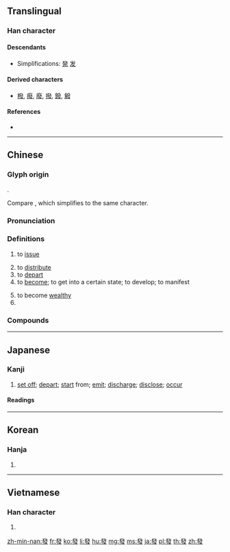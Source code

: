 {{character info/new}}
{{also|发|発}}
==Translingual==
{{Han simplified forms|發|発|发}}

===Han character===
{{Han char|rn=105|rad=癶|as=07|sn=12|four=12247|canj=NONHE|ids=⿱癶⿰弓殳}}

====Descendants====
* Simplifications: [[発]] [[发]]

====Derived characters====
* [[橃]], [[癈]], [[廢]], [[撥]], [[鏺]], [[䚨]]

====References====
* {{Han ref|kx=0784.100|dkj=22669|dj=1194.010|hdz=42761.040|uh=767C|ud=30332|bh=B56F|bd=46447}}

----

==Chinese==
{{zh-forms|s=发}}

===Glyph origin===
{{Han etym}}
{{Han compound|弓|癹|c1=s|c2=p|t1=bow|t2=sound of bowstring when shooting|ls=psc}}.

Compare {{och-l|髮}}, which simplifies to the same character.

===Pronunciation===
{{zh-pron
|m=fā
|ma=Zh-fa.ogg
|m-s=fa2
|c=faat3
|h=pfs=fat/pot
|md=huák
|mn=hoat
|w=4faq
|mc=y
|oc=y
|cat=v,cl
}}

===Definitions===
{{zh-hanzi}}

# to [[issue]]
#: {{zh-x|發電|to generate electricity; to send a telegram}}
#: {{zh-x|發佈|to release}}
# to [[distribute]]
# to [[depart]]
# to [[become]]; to get into a certain state; to develop; to manifest
#: {{zh-x|發燒|to have a fever}}
#: {{zh-x|發狂|to go mad}}
# to become [[wealthy]]
# {{zh-classifier|[[ammunition]]}}

===Compounds===
{{zh-der|發案|發暗|發白|發榜|發包|發報|發變|發標|發表|發兵|發病|發病率|發不了|發佈|發財|發顫|發潮|發車|發瀋|發痴|發愁|發出|發怵|發喘|發達|發達國家|發呆|發單|發嗲|發電|發電機|發動|發動機|發抖|發堵|發端|發煩|發放|發粉|發奮|發奮圖強|發憤圖強|發奮忘食|發憤|發瘋|發福|發乾|發糕|發稿|發光|發光強度|發汗|發行|發號施令|發黑|發狠|發恨|發橫|發橫財|發花|發滑|發話|發還|發慌|發揮|發昏|發渾|發火|發火點|發貨|發急|發跡|發家|發殭|發酵|發緊|發窘|發酒瘋|發覺|發掘|發刊|發刊詞|發苦|發狂|發睏|發賴|發藍|發懶|發牢騷|發冷|發愣|發利市|發亮|發令|發令槍|發聾振聵|發落|發麻|發賣|發毛|發霉|發悶|發蒙|發蒙振落|發麵|發明|發木|發奶|發難|發惱|發膩|發蔫|發黏|發苶|發怒|發排|發盤|發胖|發泡劑|發配|發脾氣|發飄|發票|發潑|發起|發氣|發遣|發青|發情|發球|發熱|發人深思|發人深省|發人深醒|發榮|發軟|發散|發散透鏡|發喪|發痧|發傻|發燒|發燒友|發射|發射點|發射光譜|發射機|發射極|發身|發神經|發瘮|發生|發聲|發事|發誓|發售|發抒|發水|發送|發送機|發酸|發態度|發條|發旺|發威|發文|發問|發物|發現|發祥|發祥地|發餉|發笑|發洩|發心|發薪|發信|發虛|發芽|發芽率|發啞|發言|發言權|發言人|發炎|發揚|發揚光大|發洋財|發癢|發音|發引|發語詞|發育|發源|發願|發暈|發躁|發乍|發展|發展中國家|發戰|發脹|發怔|發直|發咒|發紫|發縱指示|發作|充發|先發|一發|勃發|寄發|七發|促發|多發性|墊發|不發心|引發|感發|惡發|復發|忿發|性發|勞發|併發症|告發|大發|害發|差發|出發|填發|奮發|印發|哈利發|交發|不虛發|初發|噴發|偶發|分發|出發點|併發|徵發|傳發|發露|發廩|白發|發表會|激發|發矢|突發|發疹|發源地|發獃|發甲|發硎|爆發|發極|發匱|抄發|發頭風|擊發|發號令|發策|發光屏|發開|爆發力|發訕|明發|發擺子|發燙|發科|發篋|發燭|發頭|打發|發紺|發天陰|拿發|發嫁|發高燒|發解|發眩|煥發|發泄|啟發|發積|蒸發熱|發監|秀發|發莊|發樣|發給|發音學|研發|拍發|發課|暴發戶|抒發|發老狠|發話器|發忿|發脾寒|發酵乳|發石車|益發|發喬|發臭|發墨|發飆|津發|發鬧|發鬆|發騷|發風|發電廠|發陰天|發酒風|發轎|發軔|發越|發起人|發財票|發諢子|發覆|發行人|發草帖|發草|發腳|發脫|發聲法|發聲器|發籤|發端詞|發發|發癲|發生學|發球局|發牙豆|發牌|發燒度|發燒客|發煙劑|發淡科|發洪|發汗劑|發歲|發業|發楞|發村|發春|發擂|發摃|發意|發情期|發悲|發息|發性|發往|發布|發市|發射臺|發射器|發封|發報機|發回|發噱|發喉急|發凡|發冢|發光體|發光度|發光器|發兆|發僵|發個兒|發俊科|發蹙|撥發|病發|散發|發皇|生發|批發|發胡|發箭|猝發|牒發|爆發音|批發價|照發|濫發|發皓齒|播發|揭發|爆發星|揮發|發背|發明家|沙發床|清發|發鞍|批發商|發足|沙發|發函|發生率|發奉|發馬|暴發|機發|發牒|揮發油|發擿|發棠|收發|發付|蒸發|核發|越發|駿發|調發|簽發|進發|轉發|誘發|舉發|齎發|萌發|青發|虛發|自發|點發|訐發|解發|配發|風發|頒發|闡發|開發區|開發井|開發|覺發|陣發性|遣發|迸發|賚發|英發|觸發|觱發|補發|長發|茂發}}

{{zh-cat|Beginning}}

----

==Japanese==

===Kanji===
{{ja-kanji|grade=uc|rs=癶07|style=ky|shin=発}}

# [[set off]]; [[depart]]; [[start]] from; [[emit]]; [[discharge]]; [[disclose]]; [[occur]]

====Readings====
{{ja-readings
|goon=[[ほち]] (hochi), [[ほつ]] (hotsu)
|kanon=[[はつ]] (hatsu)
|kun=<!--
-->[[あばく|あば.く]] ({{l|ja|發く}}, aba.ku), <!--
-->(''rare'') [[おこる|おこ.る]] ({{l|ja|發る}}, oko.ru), <!--
-->(''rare'') [[つかわす|つか.わす]] ({{l|ja|發わす}}, tsuka.wasu), <!--
-->[[たつ|た.つ]] ({{l|ja|發つ}}, ta.tsu), <!--
-->(''rare'') [[はなつ|はな.つ]] ({{l|ja|發つ}}, hana.tsu)
|nanori=[[ば]] (ba)
}}

----

==Korean==

===Hanja===
{{ko-hanja|hangeul=발}}

# {{defn|lang=ko|sort=癶07}}

----

==Vietnamese==

===Han character===
{{vi-hantu|[[phát]], [[phắt]], [[phết]], [[phút]]|rs=癶07}}

# {{defn|lang=vi|sort=癶07}}

[[zh-min-nan:發]]
[[fr:發]]
[[ko:發]]
[[li:發]]
[[hu:發]]
[[mg:發]]
[[ms:發]]
[[ja:發]]
[[pl:發]]
[[th:發]]
[[zh:發]]